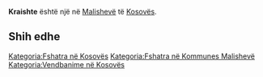{{Fshat në 
 | Emri                = Kraishte
 | EmriAlt                = 
 | NAME_SHORT_FORM=      
 | NAME_GENERIC=      
 | NAME_SORT_NAME_RO=      KRAISHTE
 | FULL_NAME_RO = Kraishte
 | FULL_NAME_ND_RO=Kraishte
 | SORT_NAME_RG=KRAISHTE
 | FULL_NAME_RG=Kraishte
 | FULL_NAME_ND_RG=Kraishte
 | SRP_NAME_SHORT_FORM=      
 | SRP_NAME_GENERIC=      
 | SRP_NAME_SORT_NAME_RO=      
 | SRP_FULL_NAME_RO = 
 | SRP_FULL_NAME_ND_RO=
 | SRP_SORT_NAME_RG=
 | SRP_FULL_NAME_RG=
 | SRP_FULL_NAME_ND_RG=
 | Emri (Rasa dhanore) = 
 | Figura              = 
 | Shteti              = Kosovo
 | Komuna              = Malishevë
 | Kodi postar         = 
 | Sipërfaqja          = 

 | Popullsia           = 

 | Regj. i popullsisë  = 
 | Dend. e popullsisë  = 
 | Faqja zyrtare       = 
 <!--- Koordinatat ----> 
 | Gjerësia            = 42.493889
 | Gjatësia            = 21.047778
 | Lartësia            = 
}}
'''Kraishte''' është një [[]] në [[Malishevë]] të [[Kosovës]].

<!-- == Gjeografia == -->
<!-- == Historia == -->
<!-- == Demografia == -->
== Shih edhe ==
{{Komuna Malishevë}}
{{Kosovo-Administrata-Cung}}

[[Kategoria:Fshatra në Kosovës]]
[[Kategoria:Fshatra në Kommunes Malishevë]]
[[Kategoria:Vendbanime në Kosovës]]